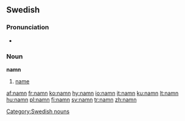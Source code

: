 ==Swedish==
===Pronunciation===
*{{audio|Sv-namn.ogg|audio}}

===Noun===
{{sv-noun|gender=Neuter|namn|namnet|namn|namnen|namns|namnets|namns|namnens}}
'''namn''' {{n}}

# [[name]]


[[Category:Swedish nouns]]

[[af:namn]]
[[fr:namn]]
[[ko:namn]]
[[hy:namn]]
[[io:namn]]
[[it:namn]]
[[ku:namn]]
[[lt:namn]]
[[hu:namn]]
[[pl:namn]]
[[fi:namn]]
[[sv:namn]]
[[tr:namn]]
[[zh:namn]]